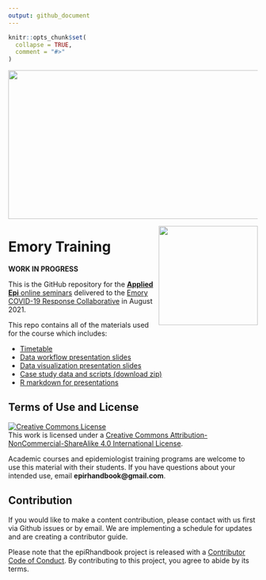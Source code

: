 ```yaml
---
output: github_document
---
```


<!-- README.md is generated from README.Rmd. Please edit that file -->

```r
knitr::opts_chunk$set(
  collapse = TRUE,
  comment = "#>"
)
```


<img src = "https://github.com/appliedepi/epiRhandbook_eng/raw/master/images/Epi%20R%20Handbook%20Banner%20Beige%201500x500.png" width = "800" height="300">

<img src = "https://emorycovidcollaborative.org/wp-content/uploads/mark_ecrc_color.png" height = "200" align = "right">

# Emory Training

<!-- badges: start -->
<!-- badges: end -->

**WORK IN PROGRESS**

This is the GitHub repository for the [**Applied Epi** online seminars](https://appliedepi.github.io/emory_training) delivered 
to the [Emory COVID-19 Response Collaborative](https://emorycovidcollaborative.org/) 
in August 2021. 

This repo contains all of the materials used for the course which includes: 

-   [Timetable](https://appliedepi.github.io/emory_training/timetable/timetable.pdf)
-   [Data workflow presentation slides](https://appliedepi.github.io/emory_training/presentation/slides_workflow.html)
-   [Data visualization presentation slides](https://appliedepi.github.io/emory_training/presentation/slides_ggplot.html)
-   [Case study data and scripts (download zip)](https://minhaskamal.github.io/DownGit/#/home?url=https://github.com/appliedepi/emory_training/tree/master/case_study)
-   [R markdown for presentations](https://github.com/appliedepi/emory_training/blob/master/presentation)


## Terms of Use and License   

<a rel="license" href="http://creativecommons.org/licenses/by-nc-sa/4.0/"><img alt="Creative Commons License" style="border-width:0" src="https://i.creativecommons.org/l/by-nc-sa/4.0/88x31.png" /></a><br />This work is licensed under a <a rel="license" href="http://creativecommons.org/licenses/by-nc-sa/4.0/">Creative Commons Attribution-NonCommercial-ShareAlike 4.0 International License</a>.


Academic courses and epidemiologist training programs are welcome to use this material with their students. If you have questions about your intended use, email **epirhandbook@gmail.com**.  

## Contribution

If you would like to make a content contribution, please contact with us first via Github issues or by email. We are implementing a schedule for updates and are creating a contributor guide.  

Please note that the epiRhandbook project is released with a [Contributor Code of Conduct](https://contributor-covenant.org/version/2/0/CODE_OF_CONDUCT.html). By contributing to this project, you agree to abide by its terms.
